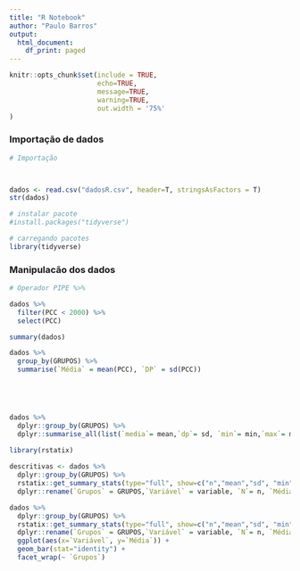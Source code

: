 ```yaml
---
title: "R Notebook"
author: "Paulo Barros"
output:
  html_document:
    df_print: paged
---
```


```r
knitr::opts_chunk$set(include = TRUE,
                      echo=TRUE, 
                      message=TRUE, 
                      warning=TRUE,  
                      out.width = '75%' 
)
```

### Importação de dados

```r
# Importação



dados <- read.csv("dadosR.csv", header=T, stringsAsFactors = T)
str(dados)

# instalar pacote
#install.packages("tidyverse")

# carregando pacotes
library(tidyverse)

```

### Manipulacão dos dados

```r
# Operador PIPE %>% 

dados %>%
  filter(PCC < 2000) %>%
  select(PCC)

summary(dados)

dados %>% 
  group_by(GRUPOS) %>%
  summarise(`Média` = mean(PCC), `DP` = sd(PCC))


  


dados %>%
  dplyr::group_by(GRUPOS) %>%
  dplyr::summarise_all(list(`media`= mean,`dp`= sd, `min`= min,`max`= max))
  
library(rstatix)

descritivas <- dados %>%
  dplyr::group_by(GRUPOS) %>%
  rstatix::get_summary_stats(type="full", show=c("n","mean","sd", "min","max")) %>%
  dplyr::rename(`Grupos` = GRUPOS,`Variável` = variable, `N`= n, `Média` = mean, `DP`=sd, `Min` = min, `Máx` = max)
```


```r

dados %>%
  dplyr::group_by(GRUPOS) %>%
  rstatix::get_summary_stats(type="full", show=c("n","mean","sd", "min","max")) %>%
  dplyr::rename(`Grupos` = GRUPOS,`Variável` = variable, `N`= n, `Média` = mean, `DP`=sd, `Min` = min, `Máx` = max) %>%
  ggplot(aes(x=`Variável`, y=`Média`)) +
  geom_bar(stat="identity") +
  facet_wrap(~ `Grupos`)



```

```r

```
